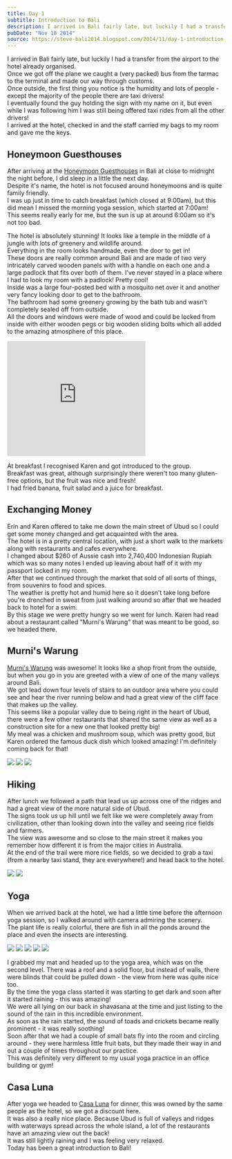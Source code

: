 ```yaml
---
title: Day 1
subtitle: Introduction to Bali
description: I arrived in Bali fairly late, but luckily I had a transfer from the airport to the hotel already organised.  Once we got off the plane we c...
pubDate: "Nov 18 2014"
source: https://steve-bali2014.blogspot.com/2014/11/day-1-introduction-to-bali.html
---
```


I arrived in Bali fairly late, but luckily I had a transfer from the airport to the hotel already organised.  
Once we got off the plane we caught a (very packed) bus from the tarmac to the terminal and made our way through customs.  
Once outside, the first thing you notice is the humidity and lots of people - except the majority of the people there are taxi drivers!  
I eventually found the guy holding the sign with my name on it, but even while I was following him I was still being offered taxi rides from all the other drivers!  
I arrived at the hotel, checked in and the staff carried my bags to my room and gave me the keys.


## Honeymoon Guesthouses

After arriving at the [Honeymoon Guesthouses](http://www.casalunabali.com/honeymoon-guesthouses/) in Bali at close to midnight the night before, I did sleep in a little the next day.  
Despite it's name, the hotel is not focused around honeymoons and is quite family friendly.  
I was up just in time to catch breakfast (which closed at 9:00am), but this did mean I missed the morning yoga session, which started at 7:00am!  
This seems really early for me, but the sun is up at around 6:00am so it's not too bad.

The hotel is absolutely stunning! It looks like a temple in the middle of a jungle with lots of greenery and wildlife around.  
Everything in the room looks handmade, even the door to get in!  
These doors are really common around Bali and are made of two very intricately carved wooden panels with with a handle on each one and a large padlock that fits over both of them. I've never stayed in a place where I had to look my room with a padlock! Pretty cool!  
Inside was a large four-posted bed with a mosquito net over it and another very fancy looking door to get to the bathroom.  
The bathroom had some greenery growing by the bath tub and wasn't completely sealed off from outside.  
All the doors and windows were made of wood and could be locked from inside with either wooden pegs or big wooden sliding bolts which all added to the amazing atmosphere of this place.

<iframe
  allowfullscreen="allowfullscreen"
  frameborder="0"
  height="266"
  mozallowfullscreen="mozallowfullscreen"
  src="https://www.youtube.com/embed/na9BjmEcCVM?feature=player_embedded"
  webkitallowfullscreen="webkitallowfullscreen"
  width="320"
></iframe>

At breakfast I recognised Karen and got introduced to the group.  
Breakfast was great, although surprisingly there weren't too many gluten-free options, but the fruit was nice and fresh!  
I had fried banana, fruit salad and a juice for breakfast.

## Exchanging Money

Erin and Karen offered to take me down the main street of Ubud so I could get some money changed and get acquainted with the area.  
The hotel is in a pretty central location, with just a short walk to the markets along with restaurants and cafes everywhere.  
I changed about $260 of Aussie cash into 2,740,400 Indonesian Rupiah which was so many notes I ended up leaving about half of it with my passport locked in my room.  
After that we continued through the market that sold of all sorts of things, from souvenirs to food and spices.  
The weather is pretty hot and humid here so it doesn't take long before you're drenched in sweat from just walking around so after that we headed back to hotel for a swim.  
By this stage we were pretty hungry so we went for lunch. Karen had read about a restaurant called "Murni's Warung" that was meant to be good, so we headed there.

## Murni's Warung

[Murni's Warung](http://www.tripadvisor.com.au/Restaurant_Review-g297701-d850442-Reviews-Murni_s_Warung-Ubud_Bali.html) was awesome! It looks like a shop front from the outside, but when you go in you are greeted with a view of one of the many valleys around Bali.  
We got lead down four levels of stairs to an outdoor area where you could see and hear the river running below and had a great view of the cliff face that makes up the valley.  
This seems like a popular valley due to being right in the heart of Ubud, there were a few other restaurants that shared the same view as well as a construction site for a new one that looked pretty big!  
My meal was a chicken and mushroom soup, which was pretty good, but Karen ordered the famous duck dish which looked amazing! I'm definitely coming back for that!

<Grid>
  <Img src="2014-bali/lshantccaqpc1ozrk0dm.jpg" />
  <Img src="2014-bali/hevmy61yc1etgdwtwv8r.jpg" />
  <Img src="2014-bali/i6tix9otfllsdb21kva3.jpg" />
</Grid>

## Hiking

After lunch we followed a path that lead us up across one of the ridges and had a great view of the more natural side of Ubud.  
The signs took us up hill until we felt like we were completely away from civilization, other than looking down into the valley and seeing rice fields and farmers.  
The view was awesome and so close to the main street it makes you remember how different it is from the major cities in Australia.  
At the end of the trail were more rice fields, so we decided to grab a taxi (from a nearby taxi stand, they are everywhere!) and head back to the hotel.

<Grid>
  <Img src="2014-bali/vmrmrlekkd0mtbjn0w5q.jpg" />
  <Img src="2014-bali/zuw4rtp4xhcwtwukmz9d.jpg" />
</Grid>

## Yoga

When we arrived back at the hotel, we had a little time before the afternoon yoga session, so I walked around with camera admiring the scenery.  
The plant life is really colorful, there are fish in all the ponds around the place and even the insects are interesting.

<Grid>
  <Img src="2014-bali/tphqjg7tkwjujnjgr64k.jpg" />
  <Img src="2014-bali/fvrwtqypt0yvcbk65kgk.jpg" />
  <Img src="2014-bali/x9d3gpfrll2glafokgn0.jpg" />
  <Img src="2014-bali/qpovgcgzmtneesluet36.jpg" />
  <Img src="2014-bali/mz7g5jtqcqcfellhlr68.jpg" />
</Grid>

I grabbed my mat and headed up to the yoga area, which was on the second level. There was a roof and a solid floor, but instead of walls, there were blinds that could be pulled down - the view from here was quite nice too.  
By the time the yoga class started it was starting to get dark and soon after it started raining - this was amazing!  
We were all lying on our back in shavasana at the time and just listing to the sound of the rain in this incredible environment.  
As soon as the rain started, the sound of toads and crickets became really prominent - it was really soothing!  
Soon after that we had a couple of small bats fly into the room and circling around - they were harmless little fruit bats, but they made their way in and out a couple of times throughout our practice.  
This was definitely very different to my usual yoga practice in an office building or gym!

## Casa Luna

After yoga we headed to [Casa Luna](https://www.google.com.au/url?sa=t&rct=j&q=&esrc=s&source=web&cd=4&cad=rja&uact=8&ved=0CDwQ0gIoAjAD&url=http%3A%2F%2Fwww.casalunabali.com%2Fcasa-luna-restaurant%2F&ei=jzx4VKXiBNbr8AXz-IHgDg&usg=AFQjCNE9iziyUkHCZavi8xVi9B87Z1n2cg&sig2=I110aek9Qbqi_iI90_AVIQ&bvm=bv.80642063,d.dGc) for dinner, this was owned by the same people as the hotel, so we got a discount here.  
It was also a really nice place. Because Ubud is full of valleys and ridges with waterways spread across the whole island, a lot of the restaurants have an amazing view out the back!  
It was still lightly raining and I was feeling very relaxed.  
Today has been a great introduction to Bali!
